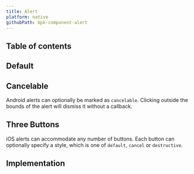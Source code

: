 ```yaml
---
title: Alert
platform: native
githubPath: bpk-component-alert
---
```






## Table of contents

## Default

<NativeComponentScreenshots
  iOS={iosAlertDefault}
  iOSAltText="iOS default alert component"
  android={androidAlertDefault}
  androidAltText="Android default alert component" />

## Cancelable

Android alerts can optionally be marked as `cancelable`. Clicking outside the bounds of the alert will dismiss it without a callback.

<NativeComponentScreenshots
  iOS={iosAlertCancelable}
  iOSAltText="iOS cancelable alert component"
  android={androidAlertCancelable}
  androidAltText="Android cancelable alert component" />

## Three Buttons

iOS alerts can accommodate any number of buttons. Each button can optionally specify a style, which is one of `default`, `cancel` or `destructive`.

<NativeComponentScreenshots
  iOS={iosAlertThreeButton}
  iOSAltText="iOS three button alert"
  android={androidAlertThreeButton}
  androidAltText="Android three button alert" />

## Implementation

<Readme />

